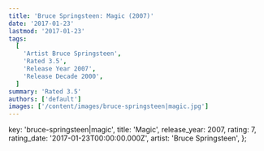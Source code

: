 ```yaml
---
title: 'Bruce Springsteen: Magic (2007)'
date: '2017-01-23'
lastmod: '2017-01-23'
tags:
  [
    'Artist Bruce Springsteen',
    'Rated 3.5',
    'Release Year 2007',
    'Release Decade 2000',
  ]
summary: 'Rated 3.5'
authors: ['default']
images: ['/content/images/bruce-springsteen|magic.jpg']
---
```


  key: 'bruce-springsteen|magic',
  title: 'Magic',
  release_year: 2007,
  rating: 7,
  rating_date: '2017-01-23T00:00:00.000Z',
  artist: 'Bruce Springsteen',
};

<MusicRating data={data} />
